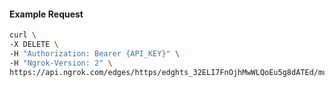 #### Example Request

```bash
curl \
-X DELETE \
-H "Authorization: Bearer {API_KEY}" \
-H "Ngrok-Version: 2" \
https://api.ngrok.com/edges/https/edghts_32ELI7FnOjhMwWLQoEu5g8dATEd/mutual_tls
```
